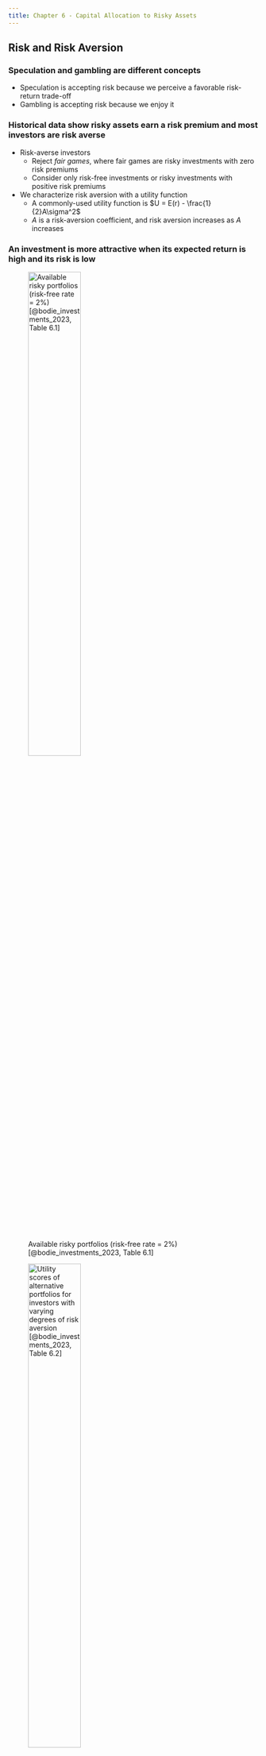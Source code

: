 ```yaml
---
title: Chapter 6 - Capital Allocation to Risky Assets
---
```


## Risk and Risk Aversion

### Speculation and gambling are different concepts

- Speculation is accepting risk because we perceive a favorable risk-return trade-off
- Gambling is accepting risk because we enjoy it


### Historical data show risky assets earn a risk premium and most investors are risk averse

- Risk-averse investors 
	- Reject *fair games*, where fair games are risky investments with zero risk premiums
	- Consider only risk-free investments or risky investments with positive risk premiums
- We characterize risk aversion with a utility function
	- A commonly-used utility function is $U = E(r) - \frac{1}{2}A\sigma^2$
	- $A$ is a risk-aversion coefficient, and risk aversion increases as $A$ increases


### An investment is more attractive when its expected return is high and its risk is low

![Available risky portfolios (risk-free rate = 2%) [@bodie_investments_2023, Table 6.1]](Figures/table_0601.png){height=50%}

![Utility scores of alternative portfolios for investors with varying degrees of risk aversion [@bodie_investments_2023, Table 6.2]](Figures/table_0602.png){height=50%}


### There are three investor types concerning risk

- Risk-averse investors ($A > 0$) only consider risky portfolios if they have risk premiums
- Risk-neutral investors ($A = 0$) ignore risk and only consider expected returns
- Risk-loving investors ($A < 0$) accept lower expected returns on risky portfolios with higher risk 


### The mean-variance (M-V) criterion ranks portfolios {.allowframebreaks}

The M-V criterion says that portfolio $A$ dominates $B$ if 
$$
E(r_A) \geq E(r_B)
$$
and
$$\sigma_A \leq \sigma_B$$
with at least one strict inequality

\framebreak

![The trade-off between risk and return of a potential investment portfolio, $P$ [@bodie_investments_2023, Figure 6.1]](Figures/bod12665_0601.png){height=50%}


### An *indifference curve* connects all portfolios with the same utility

![The indifference curve [@bodie_investments_2023, Figure 6.2]](Figures/bod12665_0602.png){height=50%}


###

![](./Questions/bkm_ch_06_01.png){height=50%}


###

![](./Questions/bkm_ch_06_03.png){height=50%}


###

![](./Questions/bkm_ch_06_06.png){height=50%}


<!-- ## Capital Allocation across Risky and Risk-Free Portfolios -->


<!-- ## The Risk-Free Asset -->


## Portfolios of One Risky Asset and a Risk-Free Asset

### The most basic asset allocation choice is between risky and risk-free assets

- We can control risk by changing the portfolio weights on risky and risk-free assets (i.e., $y$ and $1-y$)
- Only governments can issue default-free bonds
	- A security is risk-free with a guaranteed real return only if
		1. its price is inflation-indexed and
		1. its maturity equals the investor's holding period
	- Still, we view U.S. Treasury bills as "the" risk-free asset
	- Many money market instruments are effectively risk-free, too


### The capital allocation line (CAL) plots all available risk-return combinations {.allowframebreaks}

- Consider a portfolio of one risky asset and one risk-free asset
- Allocate $y$ to risky asset $P$ and $1-y$ to the risk-free asset $F$
- The return on complete portfolio $C$ is:
$$
r_C = yr_P + (1-y)r_f
$$
- Therefore, the expected return on the complete portfolio $C$ is:
$$
E(r_C) = yE(r_p) + (1-y)r_f = r_f + y[E(r_P)-r_f]
$$
and its volatility is:
$$
\sigma_C = y\sigma_P
$$

![The investment opportunity set with a risk asset and risk-free asset in the expected return-standard deviation plane [@bodie_investments_2023, Figure 6.3]](Figures/bod12665_0603.png){height=50%}


### The slope of the CAL is the Sharpe ratio

The slope $S$ of the CAL is:
$$
S = \frac{\text{rise}}{\text{run}} = \frac{E(r_P) - r_f}{\sigma_P - 0} = \frac{E(r_P) - r_f}{\sigma_P}
$$
so:
$$
E(r_P) = r_f + S\sigma_C = r_f + \frac{E(r_P) - r_f}{\sigma_P}\sigma_C
$$


### We borrow to earn $E(r_C) > E(r_P)$ {.allowframebreaks}

- $E(r_C) > E(r_P)$ requires $y > 0$
- $y > 0$ requires $1-y < 0$
- $1-y < 0$ is a short position in $F$ (i.e., borrowing or using leverage)
- The CAL is straight if we borrow at $r_f$ (shown above)
- Only the government borrows at $r_f$
- Instead, investors borrow at $r_f^B > r_f$, so the CAL has a kink at $y=1$

![The investment opportunity set with different borrowing and lending rates [@bodie_investments_2023, Figure 6.4]](Figures/bod12665_0604.png){height=50%}


###

![](./Questions/bkm_ch_06_09.png){height=50%}


###

![](./Questions/bkm_ch_06_10.png){height=50%}


## Risk Tolerance and Asset Allocation

### An investor chooses $y$ to maximize utility {.allowframebreaks}

- Recall $U = E(r_C) - \frac{1}{2}A\sigma_C^2$
- To maximize utility, the investor solves the following maximization problem:
$$
\max_y U =  E(r_C) - \frac{1}{2}A\sigma_C^2 = r_f + y[E(r_P) - r_f] - \frac{1}{2}Ay^2\sigma_P^2
$$
so:
$$
y^* = \frac{E(r_P)- r_f}{A\sigma_P^2}
$$

![Utility as a function of allocation to the risky asset, $y$ [@bodie_investments_2023, Figure 6.5]](Figures/bod12665_0605.png){height=50%}

![Finding the optimal complete portfolio by using indifference curves [@bodie_investments_2023, Figure 6.7]](Figures/bod12665_0607.png){height=50%}


### The normality assumption treats standard deviation as the only measure of risk

- The analysis above is standard
- Still, we might want also to consider
	- VaR and ES to estimate exposure to extreme losses
	- "Black swan" events (i.e., rare but high-impact events)


## Passive Strategies: The Capital Market Line

### The capital market line (CML) plots the opportunity set of *passive* strategies {.allowframebreaks}

- The CML is the CAL based on T-bills and a broad index of common stocks, typically the value-weighted portfolio of all U.S. common stocks
- Why are passive strategies reasonable?
	1. Active strategies require costly research and trading to find and maintain the optimal portfolio
	1. Passive strategies free ride on the research and trading of active strategies, which keep securities fairly priced

![Average annual return on stocks and 1-month T-bills; standard deviation and Sharpe ratio of stocks over time [@bodie_investments_2023, Table 6.7]](Figures/table_0607.png){height=50%}


### We can use these historical data to estimate $A$!

- Investors solve:
$$
y^* = \frac{E(r_M)- r_f}{A\sigma_M^2}
$$
so:
$$
A = \frac{E(r_M)-r_f}{y^*\sigma_M^2}
$$
- About 69.3% of household net worth is invested in risky assets, so:
$$
A = \frac{0.0887}{0.693 \times 0.2025^2} = 3.12
$$


###

![](./Questions/bkm_ch_06_14.png){height=50%}


###

![](./Questions/bkm_ch_06_15.png){height=50%}


###

![](./Questions/bkm_ch_06_16.png){height=50%}


## Summary and Key Equations {.allowframebreaks}

![Chapter 6 summary from @bodie_investments_2023](./Figures/summary_06.png){height=75%}

![Chapter 6 key equations from @bodie_investments_2023](./Figures/key_eq_06.png){height=75%}
